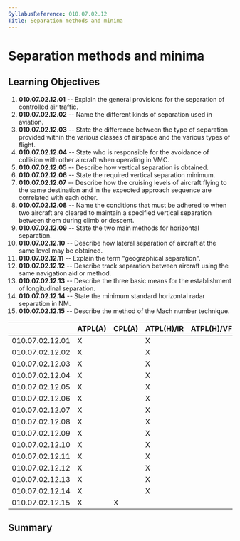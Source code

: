 ```yaml
---
SyllabusReference: 010.07.02.12
Title: Separation methods and minima
---
```


# Separation methods and minima

## Learning Objectives

1.  **010.07.02.12.01** -- Explain the general provisions for the separation of
    controlled air traffic.
2.  **010.07.02.12.02** -- Name the different kinds of separation used in
    aviation.
3.  **010.07.02.12.03** -- State the difference between the type of separation
    provided within the various classes of airspace and the various types of
    flight.
4.  **010.07.02.12.04** -- State who is responsible for the avoidance of
    collision with other aircraft when operating in VMC.
5.  **010.07.02.12.05** -- Describe how vertical separation is obtained.
6.  **010.07.02.12.06** -- State the required vertical separation minimum.
7.  **010.07.02.12.07** -- Describe how the cruising levels of aircraft flying
    to the same destination and in the expected approach sequence are correlated
    with each other.
8.  **010.07.02.12.08** -- Name the conditions that must be adhered to when two
    aircraft are cleared to maintain a specified vertical separation between
    them during climb or descent.
9.  **010.07.02.12.09** -- State the two main methods for horizontal separation.
10. **010.07.02.12.10** -- Describe how lateral separation of aircraft at the
    same level may be obtained.
11. **010.07.02.12.11** -- Explain the term "geographical separation".
12. **010.07.02.12.12** -- Describe track separation between aircraft using the
    same navigation aid or method.
13. **010.07.02.12.13** -- Describe the three basic means for the establishment
    of longitudinal separation.
14. **010.07.02.12.14** -- State the minimum standard horizontal radar
    separation in NM.
15. **010.07.02.12.15** -- Describe the method of the Mach number technique.

|                 | ATPL(A) | CPL(A) | ATPL(H)/IR | ATPL(H)/VFR | CPL(H) | IR  | CBIR(A) |
| --------------- | ------- | ------ | ---------- | ----------- | ------ | --- | ------- |
| 010.07.02.12.01 | X       |        | X          |             |        | X   | X       |
| 010.07.02.12.02 | X       |        | X          |             |        | X   | X       |
| 010.07.02.12.03 | X       |        | X          |             |        | X   | X       |
| 010.07.02.12.04 | X       |        | X          |             |        | X   | X       |
| 010.07.02.12.05 | X       |        | X          |             |        | X   | X       |
| 010.07.02.12.06 | X       |        | X          |             |        | X   | X       |
| 010.07.02.12.07 | X       |        | X          |             |        | X   | X       |
| 010.07.02.12.08 | X       |        | X          |             |        | X   | X       |
| 010.07.02.12.09 | X       |        | X          |             |        | X   | X       |
| 010.07.02.12.10 | X       |        | X          |             |        | X   | X       |
| 010.07.02.12.11 | X       |        | X          |             |        | X   | X       |
| 010.07.02.12.12 | X       |        | X          |             |        | X   | X       |
| 010.07.02.12.13 | X       |        | X          |             |        | X   | X       |
| 010.07.02.12.14 | X       |        | X          |             |        | X   | X       |
| 010.07.02.12.15 | X       | X      |            |             |        |     |         |

## Summary
